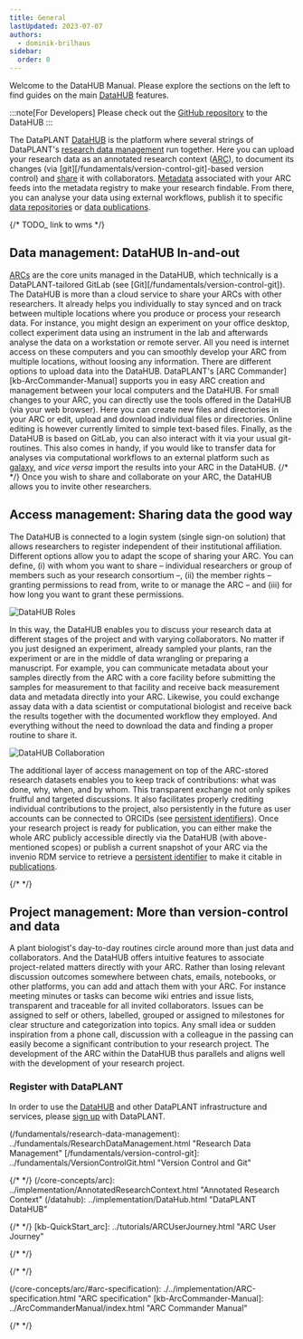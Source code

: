 ```yaml
---
title: General
lastUpdated: 2023-07-07
authors:
  - dominik-brilhaus
sidebar:
  order: 0
---
```


Welcome to the DataHUB Manual. 
Please explore the sections on the left to find guides on the main [DataHUB](https://git.nfdi4plants.org) features.

:::note[For Developers]
Please check out the [GitHub repository](https://github.com/nfdi4plants/DataHUB) to the DataHUB
:::


The DataPLANT [DataHUB][hp-DataHUB] is the platform where several strings of DataPLANT's 
[research data management](/fundamentals/research-data-management) run together. 
Here you can upload your research data as an annotated research context 
([ARC](/core-concepts/arc)), to document its changes (via [git][/fundamentals/version-control-git]-based 
version control) and [share][kb-DataSharing] it with collaborators. [Metadata][kb-Metadata] 
associated with your ARC feeds into the metadata registry to make your research findable. 
From there, you can analyse your data using external workflows, publish it to specific 
[data repositories][kb-PublicDataRepositories] or [data publications][kb-DataPublications].

{/* TODO_ link to wms */}

## Data management: DataHUB In-and-out


[ARCs](/core-concepts/arc) are the core units managed in the DataHUB, which technically is a DataPLANT-tailored GitLab (see [Git][/fundamentals/version-control-git]). The DataHUB is more than a cloud service to share your ARCs with other researchers. It already helps you individually to stay synced and on track between multiple locations where you produce or process your research data. For instance, you might design an experiment on your office desktop, collect experiment data using an instrument in the lab and afterwards analyse the data on a workstation or remote server. All you need is internet access on these computers and you can smoothly develop your ARC from multiple locations, without loosing any information.
There are different options to upload data into the DataHUB. DataPLANT's [ARC Commander][kb-ArcCommander-Manual] supports you in easy ARC creation and management between your local computers and the DataHUB. For small changes to your ARC, you can directly use the tools offered in the DataHUB (via your web browser). Here you can create new files and directories in your ARC or edit, upload and download individual files or directories. Online editing is however currently limited to simple text-based files. Finally, as the DataHUB is based on GitLab, you can also interact with it via your usual git-routines. This also comes in handy, if you would like to transfer data for analyses via computational workflows to an external platform such as [galaxy][ext-galaxy], and *vice versa* import the results into your ARC in the DataHUB. 
{/* <!-- TODO add link to wms (see also [][kb-WMS]).  --> */}
Once you wish to share and collaborate on your ARC, the DataHUB allows you to invite other researchers.

## Access management: Sharing data the good way

The DataHUB is connected to a login system (single sign-on solution) that allows researchers to register independent of their institutional affiliation. Different options allow you to adapt the scope of sharing your ARC. You can define, (i) with whom you want to share  &ndash; individual researchers or group of members such as your research consortium &ndash;, (ii) the member rights &ndash; granting permissions to read from, write to or manage the ARC &ndash; and (iii) for how long you want to grant these permissions. 

![DataHUB Roles](@images/datahub/datahub-roles.png)

In this way, the DataHUB enables you to discuss your research data at different stages of the project and with varying collaborators. No matter if you just designed an experiment, already sampled your plants, ran the experiment or are in the middle of data wrangling or preparing a manuscript. For example, you can communicate metadata about your samples directly from the ARC with a core facility before submitting the samples for measurement to that facility and receive back measurement data and metadata directly into your ARC. Likewise, you could exchange assay data with a data scientist or computational biologist and receive back the results together with the documented workflow they employed. And everything without the need to download the data and finding a proper routine to share it.

![DataHUB Collaboration](@images/datahub/datahub-collaboration.png)

The additional layer of access management on top of the ARC-stored research datasets enables you to keep track of contributions: what was done, why, when, and by whom. This transparent exchange not only spikes fruitful and targeted discussions. It also facilitates properly crediting individual contributions to the project, also persistently in the future as user accounts can be connected to ORCIDs (see [persistent identifiers][kb-PersistentIdentifiers]).
Once your research project is ready for publication, you can either make the whole ARC publicly accessible directly via the DataHUB (with above-mentioned scopes) or publish a current snapshot of your ARC via the invenio RDM service to retrieve a [persistent identifier][kb-PersistentIdentifiers] to make it citable in [publications][kb-DataPublications].

{/* <!-- TODO: add link to invenio --> */}

## Project management: More than version-control and data

A plant biologist's day-to-day routines circle around more than just data and collaborators. And the DataHUB offers intuitive features to associate project-related matters directly with your ARC. Rather than losing relevant discussion outcomes somewhere between chats, emails, notebooks, or other platforms, you can add and attach them with your ARC. For instance meeting minutes or tasks can become wiki entries and issue lists, transparent and traceable for all invited collaborators. Issues can be assigned to self or others, labelled, grouped or assigned to milestones for clear structure and categorization into topics. Any small idea or sudden inspiration from a phone call, discussion with a colleague in the passing can easily become a significant contribution to your research project. The development of the ARC within the DataHUB thus parallels and aligns well with the development of your research project.

### Register with DataPLANT

In order to use the [DataHUB][hp-DataHUB] and other DataPLANT infrastructure and services, please [sign up][hp-Registration] with DataPLANT.  

[kb-DataManagementPlan]: ../fundamentals/DataManagementPlan.html "Data Management Plan"
[kb-DataPublications]: ../fundamentals/DataPublications.html "Data Publication"
[kb-DataSharing]: ../fundamentals/DataSharing.html "Data Sharing"
[kb-FairDataPrinciples]: ../fundamentals/FairDataPrinciples.html "FAIR Data principles"
[kb-Metadata]: ../fundamentals/Metadata.html "Metadata"
[kb-PersistentIdentifiers]: ../fundamentals/PersistentIdentifiers.html "Persistent Identifiers"
[kb-PublicDataRepositories]: ../fundamentals/PublicDataRepositories.html "Repositories"
(/fundamentals/research-data-management): ../fundamentals/ResearchDataManagement.html "Research Data Management"
[/fundamentals/version-control-git]: ../fundamentals/VersionControlGit.html "Version Control and Git"

{/* <!-- kb-Implementation --> */}
(/core-concepts/arc): ../implementation/AnnotatedResearchContext.html "Annotated Research Context"
(/datahub): ../implementation/DataHub.html "DataPLANT DataHUB"

{/* <!-- kb-Tutorials --> */}
[kb-QuickStart_arc]: ../tutorials/ARCUserJourney.html "ARC User Journey"


{/* <!-- Links to DataPLANT Homepage (hp-) --> */}

[hp-Registration]: <https://register.nfdi4plants.org/> "DataPLANT Registration"
[hp-DataHUB]: <https://git.nfdi4plants.org> "DataPLANT DataHUB"
[hp-HelpDesk]: <https://helpdesk.nfdi4plants.org> "DataPLANT Help Desk"

{/* <!-- Links to DataPLANT GitHub (gh-) --> */}

[gh-DataPlant]: <https://github.com/nfdi4plants/ARC-specification/> "GitHub DataPLANT"
(/core-concepts/arc/#arc-specification): ./../implementation/ARC-specification.html "ARC specification"
[kb-ArcCommander-Manual]: ../ArcCommanderManual/index.html "ARC Commander Manual"

{/* <!-- Links to external (ext-) sources --> */}

[ext-github-join]: <https://github.com/join/> "Join GitHub"
[ext-github-desktop]: <https://desktop.github.com/> "GitHub Desktop"
[ext-git]: <https://git-scm.com/download/> "Git"
[ext-git-lfs]: <https://git-lfs.github.com/> "Git-LFS"
[ext-excel-online]: <https://www.microsoft.com/en-us/microsoft-365/excel> "Excel online"

[ext-VSCode]: https://code.visualstudio.com/ "Visual Studio Code"

[ext-galaxy]: <https://plants.usegalaxy.eu/> "Galaxy Plants"
[ext-omero]: <https://www.openmicroscopy.org/omero/> "Omero"
[ext-zenodo]: <https://zenodo.org/> "Zenodo"
[ext-invenio]: <https://inveniosoftware.org/products/rdm/> "Invenio"
[ext-DataJournals]: https://www.researchdata.uni-jena.de/en/information/data-publication "RDM Jena Data Journals"